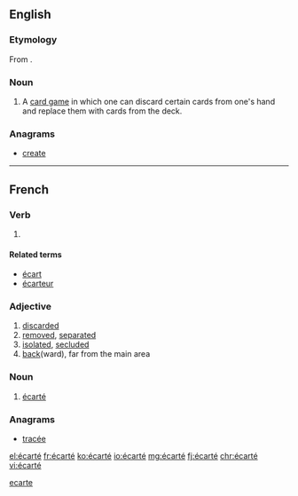 ==English==

===Etymology===
From {{etyl|fr|en}} {{term|écarté|lang=fr}}.

===Noun===
{{en-noun}}

# A [[card game]] in which one can discard certain cards from one's hand and replace them with cards from the deck.

===Anagrams===
* [[create#English|create]]

[[Category:English terms spelled with É|ecarte]]
----

==French==

===Verb===
{{fr-past participle|sort=ecarte}}

# {{past participle of|écarter|lang=fr|sort=ecarte}}

====Related terms====
* [[écart]] {{m}}
* [[écarteur]] {{m}}

===Adjective===
{{fr-adj|sort=ecarte}}

# [[discarded]]
# [[removed]], [[separated]]
# [[isolated]], [[secluded]]
# [[back]](ward), far from the main area

===Noun===
{{fr-noun|m|sort=ecarte}}

# {{context|cards|lang=fr}} [[#English|écarté]]

===Anagrams===
* [[tracée#French|tracée]]

[[el:écarté]]
[[fr:écarté]]
[[ko:écarté]]
[[io:écarté]]
[[mg:écarté]]
[[fj:écarté]]
[[chr:écarté]]
[[vi:écarté]]